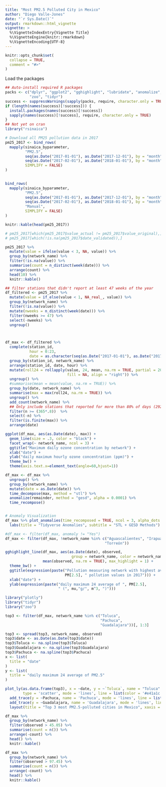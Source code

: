 ```yaml
---
title: "Most PM2.5 Polluted City in Mexico"
author: "Diego Valle-Jones"
date: "`r Sys.Date()`"
output: rmarkdown::html_vignette
vignette: >
  %\VignetteIndexEntry{Vignette Title}
  %\VignetteEngine{knitr::rmarkdown}
  %\VignetteEncoding{UTF-8}
---
```


```r
knitr::opts_chunk$set(
  collapse = TRUE,
  comment = "#>"
)
```



Load the packages

```r
## Auto-install required R packages
packs <- c("dplyr", "ggplot2", "gghighlight", "lubridate", "anomalize", 
           "zoo", "tidyr")
success <- suppressWarnings(sapply(packs, require, character.only = TRUE))
if (length(names(success)[!success])) {
  install.packages(names(success)[!success])
  sapply(names(success)[!success], require, character.only = TRUE)
}
## Not yet on cran
library("rsinaica")
```

```r
# Download all PM25 pollution data in 2017
pm25_2017 <- bind_rows(
  mapply(sinaica_byparameter,
         "PM2.5",
         seq(as.Date("2017-01-01"), as.Date("2017-12-01"), by = "month"),
         seq(as.Date("2017-02-01"), as.Date("2018-01-01"), by = "month") - 1,
         SIMPLIFY = FALSE)
)
       
```

```r
bind_rows(
  mapply(sinaica_byparameter,
         "PM2.5",
         seq(as.Date("2017-01-01"), as.Date("2017-12-01"), by = "month"),
         seq(as.Date("2017-02-01"), as.Date("2018-01-01"), by = "month") - 1,
         "Manual",
         SIMPLIFY = FALSE)
)
```

```r
knitr::kable(head(pm25_2017))
```


```r
# pm25_2017[which(pm25_2017$value_actual != pm25_2017$value_original),]
# pm25_2017[which(!is.na(pm25_2017$date_validated)),]

pm25_2017 %>%
  mutate(value = ifelse(value < 3, NA, value)) %>%
  group_by(network_name) %>%
  filter(!is.na(value)) %>%
  summarise(count = n_distinct(week(date))) %>%
  arrange(count) %>%
  head(10) %>%
  knitr::kable()

## filter stations that didn't report at least 47 weeks of the year
df_filtered <- pm25_2017 %>%
  mutate(value = if_else(value < 1, NA_real_, value)) %>%
  group_by(network_name) %>%
  filter(!is.na(value)) %>%
  mutate(nweeks = n_distinct(week(date))) %>%
  filter(nweeks >= 47) %>%
  select(-nweeks) %>%
  ungroup()



df_max <- df_filtered %>%
  complete(station_id,
           hour = 0:23,
           date = as.character(seq(as.Date("2017-01-01"), as.Date("2017-12-31"), by = "day"))) %>%
  group_by(station_id, network_name) %>%
  arrange(station_id, date, hour) %>%
  mutate(roll24 = rollapply(value, 24, mean, na.rm = TRUE, partial = 20, 
                            fill = NA, align = "right")) %>%
  ungroup() %>%
  #summarise(mean = mean(value, na.rm = TRUE)) %>%
  group_by(date, network_name) %>%
  summarise(max = max(roll24, na.rm = TRUE)) %>%
  ungroup() %>%
  add_count(network_name) %>%
  ## Only include stations that reported for more than 80% of days (292)
  filter(n >= (365*.8))  %>%
  select(-n) %>%
  filter(is.finite(max)) %>%
  arrange(date)
```

```r
ggplot(df_max, aes(as.Date(date), max)) +
  geom_line(size = .3, color = "black") +
  facet_wrap(~ network_name, ncol = 3) +
  ggtitle("Maximum daily ozone concentration by network") +
  xlab("date") +
  ylab("daily maximum hourly ozone concentration (ppm)") +
  theme_bw() +
  theme(axis.text.x=element_text(angle=60,hjust=1))

df_max <- df_max %>%
  ungroup() %>%
  group_by(network_name) %>%
  mutate(date = as.Date(date)) %>%
  time_decompose(max, method = "stl") %>%
  anomalize(remainder, method = "gesd", alpha = 0.0001) %>%
  time_recompose()


# Anomaly Visualization
df_max %>% plot_anomalies(time_recomposed = TRUE, ncol = 3, alpha_dots = 0.25) +
  labs(title = "Tidyverse Anomalies", subtitle = "STL + GESD Methods") 

#df_max <- filter(df_max, anomaly != "Yes")
df_max <- filter(df_max, !network_name %in% c("Aguascalientes", "Irapuato",
                                             "Torreón"))
```

```r

gghighlight_line(df_max, aes(as.Date(date), observed, 
                              group = network_name, color = network_name),
                 mean(observed, na.rm = TRUE), max_highlight = 1) +
  theme_bw() +
  ggtitle(expression(paste("Pollution measuring network with highest average maximum ", 
                           PM[2.5], " pollution values in 2017"))) +
  xlab("date") +
  ylab(expression(paste("daily maximum 24 average of ", PM[2.5], 
                        " (", mu,"g/", m^3, ")")))
```


```r
library("plotly")
library("tidyr")
library("zoo")

top3 <- filter(df_max, network_name %in% c("Toluca",
                                           "Pachuca",
                                           "Guadalajara"))[, 1:3]

top3 <- spread(top3, network_name, observed)
top3$date <- as.Date(as.Date(top3$date))
top3$Toluca <- na.spline(top3$Toluca)
top3$Guadalajara <- na.spline(top3$Guadalajara)
top3$Pachuca <- na.spline(top3$Pachuca)
x <- list(
  title = "date"
)
y <- list(
  title = "daily maximum 24 average of PM2.5"
)

plot_ly(as.data.frame(top3), x = ~date, y = ~`Toluca`, name = "Toluca" ,
        type = 'scatter', mode = 'lines', line = list(color = '#e41a1c'), width = .5) %>%
  add_trace(y = ~Pachuca, name = 'Pachuca', mode = 'lines', line = list(color = '#377eb8'), width = .5) %>%
  add_trace(y = ~Guadalajara, name = 'Guadalajara', mode = 'lines', line = list(color = '#4daf4a'), width = .5) %>%
  layout(title = "Top 3 most PM2.5-polluted cities in Mexico", xaxis = x, yaxis = y)
```
```r
df_max %>%
  group_by(network_name) %>%
  filter(observed > 45.05) %>%
  summarise(count = n()) %>%
  arrange(-count) %>%
  head() %>%
  knitr::kable()

df_max %>%
  group_by(network_name) %>%
  filter(observed > 97.45) %>%
  summarise(count = n()) %>%
  arrange(-count) %>%
  head() %>%
  knitr::kable()

```
